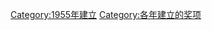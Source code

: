 {{cat topic in year| topic=建立的奖项|year=1955}}
[[Category:1955年建立|Category:1955年建立]]
[[Category:各年建立的奖项|Category:各年建立的奖项]]